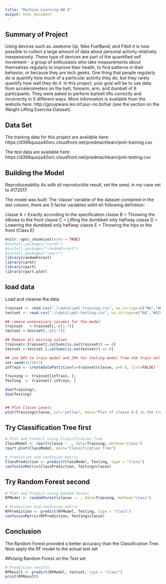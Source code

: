 ---
title: "Machine Learning HW 4"
output: html_document
---
## Summary of Project
Using devices such as Jawbone Up, Nike FuelBand, and Fitbit it is now possible to collect a large amount of data about personal activity relatively inexpensively. These type of devices are part of the quantified self movement - a group of enthusiasts who take measurements about themselves regularly to improve their health, to find patterns in their behavior, or because they are tech geeks. One thing that people regularly do is quantify how much of a particular activity they do, but they rarely quantify how well they do it. In this project, your goal will be to use data from accelerometers on the belt, forearm, arm, and dumbell of 6 participants. They were asked to perform barbell lifts correctly and incorrectly in 5 different ways. More information is available from the website here: http://groupware.les.inf.puc-rio.br/har (see the section on the Weight Lifting Exercise Dataset).

## Data Set
The training data for this project are available here: https://d396qusza40orc.cloudfront.net/predmachlearn/pml-training.csv

The test data are available here: https://d396qusza40orc.cloudfront.net/predmachlearn/pml-testing.csv

## Building the Model
Reproduceability
As with all reproducible result, set the seed, in my case set to 4172017. 

The model was built:
The 'classe' variable of the dataset contained in the last column, there are 5 factor variables witht eh following defintiion:

classe A = Exactly according to the specification
classe B = Throwing the elbows to the front
classe C = Lifting the dumbbell only halfway
classe D = Lowering the dumbbell only halfway
classe E = Throwing the hips to the front (Class E)


```{r setup, include=FALSE}
knitr::opts_chunk$set(echo = TRUE)
#install.packages("caret")
#install.packages("randomForest")
#install.packages("rpart")
library(randomForest)
library(caret)
library(rpart)
library(rpart.plot)
```

## load data
Load and cleanse the data

```{r read data}
trainset <- read.csv(".\\data\\pml-training.csv", na.strings=c("NA","#DIV/0!",""))
testset <- read.csv(".\\data\\pml-testing.csv", na.strings=c("NA","#DIV/0!",""))

## remove unnecessary columns for the model
trainset   <-trainset[,-c(1:7)]
testset <-testset[,-c(1:7)]

## Remove all missing values
trainset<-trainset[,colSums(is.na(trainset)) == 0]
testset <-testset [,colSums(is.na(testset)) == 0]

## use 80% to train model and 20% for testing model from the train set
set.seed(4172017)
inTrain <- createDataPartition(y=trainset$classe, p=0.8, list=FALSE)

Training <- trainset[inTrain, ]; 
Testing  <- trainset[-inTrain, ]

dim(Training); 
dim(Testing)


## Plot Classe Levels
plot(Training$classe, col="yellow", main="Plot of classe A-E in the trainset", xlab="classe levels", ylab="Count")

```

## Try Classification Tree first

```{r ClassTree, echo=FALSE}
# Plot and Predict using Classification Tree
ClassModel <- rpart(classe ~ ., data=Training, method="class")
rpart.plot(ClassModel, main="Classification Tree")

# Prediction and confusion matrix
ClassPrediction <- predict(ClassModel, Testing, type = "class")
confusionMatrix(ClassPrediction, Testing$classe)
```


## Try Random Forest second
```{r RandomTree, echo=FALSE}
# Plot and Predict using Random Forest
RFModel <- randomForest(classe ~. , data=Training, method="class")

# Prediction and confusion matrix
RFPrediction <- predict(RFModel, Testing, type = "class")
confusionMatrix(RFPrediction, Testing$classe)

```
## Conclusion 

The Random Forest provided a better accuracy than the Classification Tree.
Now apply the RF model to the actual test set

##Using Random Forest on the Test set
```{r Final, echo=FALSE}
# Prediction results
RFResult <- predict(RFModel, testset, type = "class")
print(RFResult)
```

